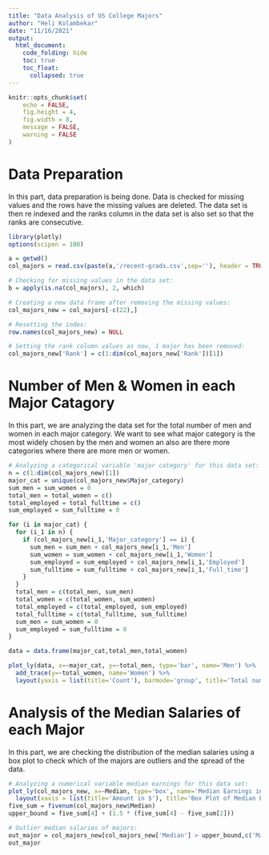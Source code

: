 ```yaml
---
title: "Data Analysis of US College Majors"
author: "Heli Kolambekar"
date: "11/16/2021"
output: 
  html_document:
    code_folding: hide
    toc: true
    toc_float:
      collapsed: true
---
```


```r
knitr::opts_chunk$set(
	echo = FALSE,
	fig.height = 4,
	fig.width = 8,
	message = FALSE,
	warning = FALSE
)
```

# Data Preparation

In this part, data preparation is being done. Data is checked for missing values and the rows have the missing values are deleted. The data set is then re indexed and the ranks column in the data set is also set so that the ranks are consecutive. 

```r
library(plotly)
options(scipen = 100)

a = getwd()
col_majors = read.csv(paste(a,'/recent-grads.csv',sep=''), header = TRUE)

# Checking for missing values in the data set:
b = apply(is.na(col_majors), 2, which)

# Creating a new data frame after removing the missing values:
col_majors_new = col_majors[-c(22),]

# Resetting the index:
row.names(col_majors_new) = NULL

# Setting the rank column values as now, 1 major has been removed:
col_majors_new['Rank'] = c(1:dim(col_majors_new['Rank'])[1])
```

# Number of Men & Women in each Major Catagory

In this part, we are analyzing the data set for the total number of men and women in each major category. We want to see what major category is the most widely chosen by the men and women an also are there more categories where there are more men or women.

```r
# Analyzing a categorical variable 'major category' for this data set:
n = c(1:dim(col_majors_new)[1])
major_cat = unique(col_majors_new$Major_category)
sum_men = sum_women = 0
total_men = total_women = c()
total_employed = total_fulltime = c()
sum_employed = sum_fulltime = 0

for (i in major_cat) {
  for (i_1 in n) {
    if (col_majors_new[i_1,'Major_category'] == i) {
      sum_men = sum_men + col_majors_new[i_1,'Men']
      sum_women = sum_women + col_majors_new[i_1,'Women']
      sum_employed = sum_employed + col_majors_new[i_1,'Employed']
      sum_fulltime = sum_fulltime + col_majors_new[i_1,'Full_time']
    }
  }
  total_men = c(total_men, sum_men)
  total_women = c(total_women, sum_women)
  total_employed = c(total_employed, sum_employed)
  total_fulltime = c(total_fulltime, sum_fulltime)
  sum_men = sum_women = 0
  sum_employed = sum_fulltime = 0
}

data = data.frame(major_cat,total_men,total_women)

plot_ly(data, x=~major_cat, y=~total_men, type='bar', name='Men') %>%
  add_trace(y=~total_women, name='Women') %>%
  layout(yaxis = list(title='Count'), barmode='group', title='Total number of Men & Women in each Major Category', xaxis=list(title='Major Category'))
```

# Analysis of the Median Salaries of each Major
In this part, we are checking the distribution of the median salaries using a box plot to check which of the majors are outliers and the spread of the data.

```r
# Analyzing a numerical variable median earnings for this data set:
plot_ly(col_majors_new, x=~Median, type='box', name='Median Earnings in $', jitter = 0.3) %>%
  layout(xaxis = list(title='Amount in $'), title='Box Plot of Median Earnings of each Major')
five_sum = fivenum(col_majors_new$Median)
upper_bound = five_sum[4] + (1.5 * (five_sum[4] - five_sum[2]))

# Outlier median salaries of majors:
out_major = col_majors_new[col_majors_new['Median'] > upper_bound,c('Major','Median')]
out_major
```

